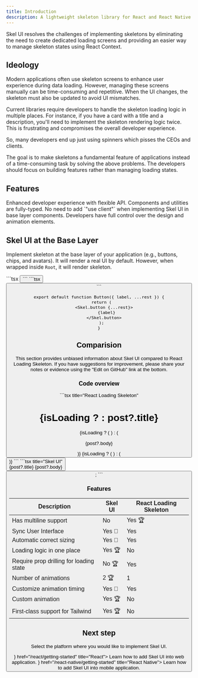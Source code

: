 ```yaml
---
title: Introduction
description: A lightweight skeleton library for React and React Native.
---
```


Skel UI resolves the challenges of implementing skeletons by eliminating the need to create dedicated loading screens and providing an easier way to manage skeleton states using React Context.


## Ideology

Modern applications often use skeleton screens to enhance user experience during data loading. However, managing these screens manually can be time-consuming and repetitive. When the UI changes, the skeleton must also be updated to avoid UI mismatches.

Current libraries require developers to handle the skeleton loading logic in multiple places. For instance, if you have a card with a title and a description, you'll need to implement the skeleton rendering logic twice. This is frustrating and compromises the overall developer experience.

So, many developers end up just using spinners which pisses the CEOs and clients.

The goal is to make skeletons a fundamental feature of applications instead of a time-consuming task by solving the above problems. The developers should focus on building features rather than managing loading states.

## Features
<Cards>
  <Card title="Better DX">
    Enhanced developer experience with flexible API.
  </Card>
  <Card title="Typescript">
    Components and utilities are fully-typed.
  </Card>
  <Card title="App Router">
    No need to add `"use client"` when implementing Skel UI in base layer components.
  </Card>
  <Card title="Complete Customization">
    Developers have full control over the design and animation elements.
  </Card>
</Cards>

## Skel UI at the Base Layer

Implement skeleton at the base layer of your application (e.g., buttons, chips, and avatars). It will render a real UI by default. However, when wrapped inside `Root`, it will render skeleton.

<Portal disableRefresh>
    <Buttons>
        ```tsx
        <Button label="Press Me" />
        ```
        ```tsx
        <Skel.Root>
          <Button label="Press Me" />
        </Skel.Root>
        ```
    </Buttons>
</Portal>

```tsx title="Button.tsx"
export default function Button({ label, ...rest }) {
  return (
    <Skel.button {...rest}>
      {label}
    </Skel.button>
  );
}
```

## Comparision

This section provides unbiased information about Skel UI compared to React Loading Skeleton. If you have suggestions for improvement, please share your notes or evidence using the "Edit on GitHub" link at the bottom.

### Code overview

<div className="lg:flex lg:space-x-4 [&>*]:flex-1">
    ```tsx title="React Loading Skeleton"
    <div>
      <h1>
        {isLoading ? <Skeleton /> : post?.title}
      </h1>
      {isLoading ? (
        <Skeleton count={4} />
      ) : (
        <p>{post?.body}</p>
      )}
      {isLoading ? (
        <Skeleton height={40} />
      ) : (
        <Button label="Like" />
      )}
    </div>
    ```
    ```tsx title="Skel UI"
    <div>
      <Skel.Root isLoading={isLoading}>
        <Skel.h1>{post?.title}</Skel.h1>
        <Skel.p>{post?.body}</Skel.p>
        <Button label="Like" />
      </Skel.Root>
    </div>;
    ```
</div>

### Features

| Description                               | Skel UI | React Loading Skeleton |
| ----------------------------------------- | ------- | ---------------------- |
| Has multiline support                     | No      | Yes 🏆                 |
| Sync User Interface                       | Yes 🤝  | Yes                    |
| Automatic correct sizing                  | Yes 🤝  | Yes                    |
| Loading logic in one place                | Yes 🏆  | No                     |
| Require prop drilling for loading state   | No 🏆   | Yes                    |
| Number of animations                      | 2 🏆    | 1                      |
| Customize animation timing                | Yes 🤝  | Yes                    |
| Custom animation                          | Yes 🏆  | No                     |
| First-class support for Tailwind          | Yes 🏆  | No                     |


## Next step

Select the platform where you would like to implement Skel UI.

<Cards>
  <Card icon={<GlobeAltIcon />} href="/react/getting-started" title="React">
    Learn how to add Skel UI into web application.
  </Card>
  <Card icon={<DevicePhoneMobileIcon />} href="/react-native/getting-started" title="React Native">
    Learn how to add Skel UI into mobile application.
  </Card>
</Cards>
